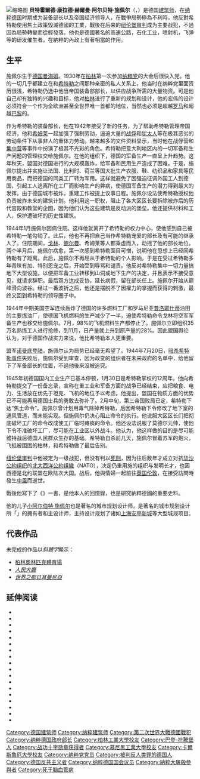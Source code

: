 {{unreferenced|time=2015-09-05T09:29:26+00:00}}
{{Expand|time=2010-10-13}}

{{noteTA
|G1=People
|T = zh-tw:阿爾貝特·史佩爾; zh-cn:阿尔贝特·施佩尔;
|1 = zh-hans:施佩尔;zh-hant:史佩爾;
}}

{{Infobox Officeholder
|name                =  阿尔贝特·施佩尔
|original_name                =  Albert Speer
|honorific-suffix    =
|image               = Bundesarchiv Bild 146II-277, Albert Speer.jpg
|smallimage          =
|caption             = 阿爾貝特·史佩爾(1933)
|order               =
|office              =  {{flag|納粹德國}}裝備與軍火部長
|term_start          =  1942年
|term_end            =  1945年
|vicepresident       =
|viceprimeminister   =
|deputy              =
|lieutenant          =
|monarch             =
|president           =
|primeminister       =
|taoiseach           = 
|chancellor          = 
|predecessor         = [[弗里茲·托特|弗里茲·托特]]
|successor           =
|constituency        =
|majority            =
|birth_date          = {{birth date|mf=yes|1905|3|19}}
|birth_place         = {{flag|German Empire}}[[巴登|巴登]][[曼海姆|曼海姆]] 
|death_date          = {{death date and age|mf=yes|1981|9|1|1905|3|19}}
|death_place         = {{GBR}}[[英格蘭|英格蘭]][[倫敦|倫敦]]
|nationality         =
|party               = [[国家社会主义德国工人党|国家社会主义德国工人党]]
|spouse              = Margarete Weber
|partner             = 
|relations           =
|dis~children            = [[Albert_Speer_(the_younger)|Albert Speer]], [[Hilde_Schramm|Hilde Schramm]], Fritz Speer, [[Margret_Nissen|Margret Nissen]], Arnold Speer, Ernst Speer 
|residence           =
|alma_mater          = [[柏林工業大學|柏林工業大學]]<br />[[慕尼黑工業大學|慕尼黑工業大學]]<br />[[卡爾斯魯厄理工學院|卡爾斯魯厄理工學院]]<br/>[[罗马大学|罗马大学]]
|occupation          =
|profession          =
|net worth           =
|cabinet             =
|committees          =
|portfolio           =
|religion            =
|signature           = Albert Speer Signature.svg
|website             =
|footnotes           =
}}
[[File:Albert_Speer_Neurenberg.JPG|缩略图]]
'''貝特霍爾德·康拉德·赫爾曼·阿尔贝特·施佩尔'''（'''{{lang|en|Berthold Konrad Hermann Albert Speer}}'''，{{bd|1905年|3月19日|1981年|9月1日|catIdx=S}}）是德国[[建筑师|建筑师]]，在[[纳粹德国|纳粹德国]]时期成为装备部长以及帝国经济领导人，在戰爭局勢極為不利時，他反對希特勒使用焦土政策毀滅德國的工業，戰後在后来的[[纽伦堡审判|纽伦堡审判]]成为主要战犯，不過因為局勢轉變而從輕發落。他也是德國著名的高速公路，石化工业，喷射机，飞弹等的研发催生者，在納粹的內政上有著相當的作用。

==生平==
施佩尔生于[[德意志帝国|德国]][[曼海姆|曼海姆]]。1930年在[[柏林|柏林]]第一次参加[[纳粹党|纳粹党]]的大会后很快入党。他的一切几乎都建立在和[[希特勒|希特勒]]之间那种亲密的私人关系上，他当时在纳粹党里面资历很浅，希特勒仍选中他当帝国装备部部长，以供应战争所需的大量物资。可是他自己却有独特的兴趣和目标，他对[[柏林|柏林]]进行了重新的规划和设计，他的宏伟的设计必须符合一个作为全欧洲甚至全世界唯一首都的地位，当然也必须是超越[[罗马|罗马]]和超越[[巴黎|巴黎]]的。

作为希特勒的装备部长，他在1942年接受了新的任务，为了帮助希特勒管理帝国经济，他和[[希姆莱|希姆莱]]一起加强了强制劳动，逼迫大量的[[战俘|战俘]]和[[犹太人|犹太人]]等在极其恶劣的劳动条件下从事非人的重体力劳动。越来越多的文件资料显示，当时他在战俘营和[[集中营|集中营]]等事件中扮演了极其不光彩的角色。希特勒把意大利地区内的一切军备和生产问题的管理权交给施佩尔。在他的组织下，德国的军备生产一直呈上升趋势。这年秋天，盟国对德国进行的大规模轰炸，给军备和民用生产造成了困难。于是，施佩尔提出并实施让法国、比利时、荷兰等国大批生产衣服、鞋、纺织品和家具等民用商品，而把德国的同类工厂转为军用。这样就避免了因强迫征调外国工人到德国，引起工人逃离所在工厂而影响生产的弊病，使德国军备生产的潜力得到最大的发挥。由于德国城市被炸，重建工作被提上议事日程。施佩尔设法使希特勒授权他负责被炸未来的建筑计划。他利用这一职权，阻止了各大区区长要拆除被炸后的历代宫殿和教堂的企图，因为他们认为这些建筑是反动派的堡垒。他还提供材料和工人，保护遭破坏的历史性建筑。

1944年1月施佩尔因病住院。这样他就离开了希特勒的权力中心，使他感到自己被希特勒一笔勾销了。此后，他也不再把自己当作希特勒宠爱的部长及有可能的继承人了。住院期间，[[赫尔曼·戈林|戈林]]、[[马丁·鲍曼|鲍尔曼]]、希姆莱等人都乘虚而入，动摇了他的部长地位。两个半月后，施佩尔病愈，第一次感到希特勒面目可憎，说明他在思想上已经同希特勒有了距离。此后，施佩尔不再屈从于希特勒的个人影响，于是在受过希特勒多年青睐有加、特别恩宠之后，开始受到辱骂和谴责。他反对希特勒集中一切力量搞地下大型设施，以便把军备工业转移到山洞或地下生产的决定，并且表示不接受意见，就请求辞职。最后双方达成妥协，延长病假，留在部长任上。施佩尔开始从巅峰滑向波谷。经过一番波折之后，他还是摆脱不了因權力的掌握而获得的刺激，最终又回到希特勒的领导圈子中。

1944年中期美国空军连续轰炸了德国的许多燃料工厂和罗马尼亚[[普洛耶什蒂|普洛耶什蒂]]油田的主要炼油厂，使德国飞机燃料的生产减少了一半，迫使希特勒命令戈林将空军军备生产也移交给施佩尔。7月，98%的飞机燃料生产都停止了。施佩尔立即组织35万名熟练工人进行抢修，到11月，日产量就上升到原产量的28%。因此盟国舆论认为，对于德国作战实力来说，他比希特勒本人更重要。

盟军[[诺曼底登陆|诺曼底登陆]]，施佩尔认为局势已经毫无希望了。1944年7月20日，[[7月20日密谋案|暗杀希特勒事件]]失败后，施佩尔受到审查，因为政变的组织者在未来政府的名单中，给他留下了军备部长的位置，不過他後來沒被追究。

1945年初德国国内工业生产已基本停顿，1月30日是希特勒掌权的12周年，他向希特勒提交了一份备忘录，宣称在重工业和军备方面的战争已经结束，应把粮食、电力、生活放在优先于坦克、飞机的地位予以考虑。他提出，盟国在物质方面的优势已不可能再用德国士兵的勇敢去弥补了。2月中旬，第三帝国败局已定，希特勒下达“焦土命令”。施佩尔曾计划用毒气除掉希特勒，后因希特勒下令修改了地下室的通风管道，而未能实现。但施佩尔仍决心阻止命令的执行。他说服大区区长们把彻底破坏工厂的命令改成使工厂临时瘫痪的命令。他还设法说服了莫德尔元帅，使他下令不准破坏工厂，尽可能在工业区以外战斗。他认为，他这样做的目的是尽可能维持战后德国人民群众生存的基础。希特勒自杀前几天，施佩尔冒着苏军的炮火，飞抵被围困的柏林，和希特勒做了最后告别。

[[纽伦堡审判|纽伦堡审判]]中他被定为一级战犯，但没有判以[[死刑|死刑]]，因为往后数年才成立对抗[[华沙公約组织|华沙公約组织]]的[[北大西洋公約组織|北大西洋公約组織]]（NATO），决定仍重用施的组织与发明长才，也因西德是北约联盟在欧陆次大国。战后，他與情婦一起前往[[英国|英国]][[伦敦|伦敦]]，在接受訪問時發生[[中風|中風]]而逝世。

戰後他寫下了《{{link-en|第三帝國內幕|Inside the Third Reich}}》一書，是他本人的回憶錄，也是研究納粹德國的重要史料。

他的儿子[[小阿尔伯特·施佩尔|小阿尔伯特·施佩尔]]也是著名的城市规划设计师，是著名的城市规划设计所「{{en-link|施佩尔设计所|Albert Speer & Partner GmbH}}」的拥有者和主设计师，主持设计规划了诸如[[上海安亭新城|上海安亭新城]]等大型城规项目。

== 代表作品 ==
未完成的作品以''斜體字''顯示：
* [[柏林奧林匹克體育場|柏林奧林匹克體育場]]
*''[[人民大廳|人民大廳]]''
*''[[世界之都日耳曼尼亞|世界之都日耳曼尼亞]]''

==延伸阅读==
{{refbegin|30em}}
* {{cite book | last=Boog | first=Horst |authorlink1=Horst Boog |author2=Krebs, Gerhard |author3=Vogel, Detlef |authorlink3=Detlef Vogel | year= 2006 | title=Germany and the Second World War: Volume VII: The Strategic Air War in Europe and the War in the West and East Asia, 1943–1944/5|location=London| publisher=Clarendon Press| isbn=978-0198228899 | ref = {{harvid|Boog et al|2006}} | title-link=Germany and the Second World War }}
* {{citation
  | last = Brechtken
  | first = Magnus
  | year = 2017
  | title = Albert Speer: Eine deutsche Karriere
  | authorlink = Magnus Brechtken
  | place = Germany
  | publisher = Siedler Verlag
  | isbn = 978-3827500403
  | ref = harv
  }}
* {{cite book|last=Buggeln|first=Marc|title=Slave Labor in Nazi Concentration Camps|year=2014|publisher=Oxford University Press|isbn=978-0198707974|ref=harv}}
* {{citation
  | last = Conot
  | first = Robert
  | year = 1983
  | title = Justice at Nuremberg
  | place = New York
  | publisher = Harper & Row
  | isbn = 978-0-88184-032-2
  | url = https://archive.org/details/justiceatnurembe00cono
  }}
* {{citation
  | last = Fest
  | first = Joachim
  | authorlink = Joachim Fest
  | others = translated by Ewald Osers and Alexandra Dring
  | year = 1999
  | title = Speer: The Final Verdict
  | publisher = Harcourt
  | isbn = 978-0-15-100556-7
  | ref = harv
  | url = https://archive.org/details/speerfinalverdic00fest
  }}
* {{cite book |last1=Kershaw |first1=Ian |authorlink1=Ian Kershaw |title=The End: Hitler's Germany, 1944–45 |url=https://archive.org/details/endhitlersgerman0000kers_i7u7 |date=2012 |publisher=Penguin Books |location=London |isbn=978-0-141-01421-0| ref=harv}}
* {{citation
  | first = Henry T.
  | last = King
  | authorlink = Henry T. King
  | year = 1997
  | title = The Two Worlds of Albert Speer: Reflections of a Nuremberg Prosecutor
  | publisher = University Press of America
  | isbn = 978-0-7618-0872-5
| ref=harv
  }}
* {{cite book
  | last = Kitchen
  | first =Martin
  | authorlink = Martin Kitchen
  | year = 2015
  | title = Speer: Hitler's Architect
  | publisher = Yale University Press
  | isbn = 978-0-300-19044-1
  | ref = harv
  | title-link =Speer: Hitler's Architect
 }}
* {{cite book
  | last = Overy
  | authorlink = Richard Overy
  | title = War and Economy in the Third Reich
  | year = 2002
  | origyear = 1995
  | publisher = Clarendon Press
  | location = Oxford
  | isbn = 978-0-19-820599-9
  | ref = harv
  }}
* {{cite book |last1=Pike |first1=David Wingeate |title=Spaniards in the Holocaust: Mauthausen, Horror on the Danube |date=2003 |publisher=Routledge |isbn=978-1-134-58713-1  |language=en}}
* {{citation
  | last = Schmidt
  | first = Matthias
  | year = 1984
  | title = Albert Speer: The End of a Myth
  | publisher = St. Martin's Press
  | isbn = 978-0-312-01709-5
  | url = https://archive.org/details/albertspeerendof00schm
  }}
* {{cite thesis
  | last = Schubert
  | first = Philipp
  | title = Albert Speer: Architekt – Günstling Hitlers – Rüstungsminister – Hauptkriegsverbrecher
  | year = 2006
  | publisher = GRIN Verlag
  | location = Munich
  | isbn = 978-3-638-59047-1
  | ref = harv
}}
* {{citation
  | last = Sereny
  | first = Gitta
  | authorlink = Gitta Sereny
  | year = 1995
  | title = Albert Speer: His Battle with Truth
  | publisher = Knopf
  | isbn = 978-0-394-52915-8
  | title-link = Albert Speer: His Battle with Truth
 }}
* {{citation
  | last = Taylor
  | first = Blaine
  | year = 2010
  | title = Hitler's Engineers: Fritz Todt and Albert Speer – Master Builders of the Third Reich
  | others = Translated by [[Richard_and_Clara_Winston|Richard and Clara Winston]]
  | publisher = Casemate Publishers
  | location = Havertown, PA and Newbury, England
  | isbn = 978-1-932033-68-7
  }}
* {{citation
  | last = Tooze
  | first = Adam
  | year = 2006
  | title = The Wages of Destruction
  | authorlink = Adam Tooze
  | location = London
  | publisher = Allen Lane
  | isbn = 978-0-7139-9566-4
  | title-link = The Wages of Destruction
 }}
* {{cite book
  | last = Trommer
  | first = Isabell
  | authorlink =
  | year = 2016
  | title = Rechtfertigung und Entlastung: Albert Speer in der Bundesrepublik
  | publisher = Campus Verlag GmbH
  | isbn = 978-3593505299
  | ref = harv
  }}
* {{cite book|last= Uziel|first=Daniel | author-link = Daniel Uziel | title=Arming the Luftwaffe: The German Aviation Industry in World War II|year=2012|publisher=McFarland|isbn=978-0-7864-6521-7|ref=harv}}
* {{citation
  | first = Dan
  | last = van der Vat
  | authorlink = Dan van der Vat
  | year = 1997
  | title = The Good Nazi: The Life and Lies of Albert Speer
  | publisher = George Weidenfeld & Nicolso]
  | isbn = 978-0-297-81721-5
  }}
{{refend}}


{{希特勒內閣}}
{{元首地堡內的最後居住者}}
{{紐倫堡審判主要被訴人}}
{{Authority control}}

{{DEFAULTSORT:Speer, Albert}}
[[Category:德国建筑师|Category:德国建筑师]]
[[Category:纳粹建筑师|Category:纳粹建筑师]]
[[Category:第二次世界大戰德國戰犯|Category:第二次世界大戰德國戰犯]]
[[Category:纳粹德国政府部长|Category:纳粹德国政府部长]]
[[Category:柏林工業大學校友|Category:柏林工業大學校友]]
[[Category:巴登-符騰堡人|Category:巴登-符騰堡人]]
[[Category:战功十字勋章获得者|Category:战功十字勋章获得者]]
[[Category:慕尼黑工業大學校友|Category:慕尼黑工業大學校友]]
[[Category:卡爾斯魯厄大學校友|Category:卡爾斯魯厄大學校友]]
[[Category:纳粹党党员|Category:纳粹党党员]]
[[Category:被判反人类罪的德国人|Category:被判反人类罪的德国人]]
[[Category:德国反共主义者|Category:德国反共主义者]]
[[Category:纳粹德国国会议员|Category:纳粹德国国会议员]]
[[Category:納粹大屠殺參與者|Category:納粹大屠殺參與者]]
[[Category:死于脑血管病|Category:死于脑血管病]]